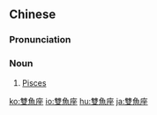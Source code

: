 {{also|双鱼座}}
==Chinese==
{{zh-forms|s=双鱼座|type=21}}

===Pronunciation===
{{zh-pron
|m=shuāngyúzuò
|c=soeng1 jyu4 zo6
|cat=n
}}

===Noun===
{{zh-noun}}

# [[Pisces]]

{{zh-cat|Astronomy|Astrology}}

[[ko:雙魚座]]
[[io:雙魚座]]
[[hu:雙魚座]]
[[ja:雙魚座]]